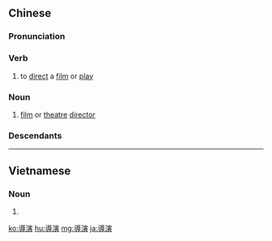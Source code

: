{{also|导演}}
==Chinese==
{{zh-forms|s=导演}}

===Pronunciation===
{{zh-pron
|m=dǎoyǎn
|c=dou6 jin2
|h=pfs=tho-yên
|mn=tō-ián
|ma=Zh-daoyan.ogg
|cat=v,n
}}

===Verb===
{{zh-verb}}

# to [[direct]] a [[film]] or [[play]]

===Noun===
{{zh-noun}}

# [[film]] or [[theatre]] [[director]]

===Descendants===
{{CJKV||||đạo diễn}}

{{zh-cat|Theater|Film|Occupations|Elementary}}

----

==Vietnamese==
{{vi-hantutab|導|演}}

===Noun===
{{vi-hantu}}

# {{han tu form of|đạo diễn}}
[[ko:導演]]
[[hu:導演]]
[[mg:導演]]
[[ja:導演]]